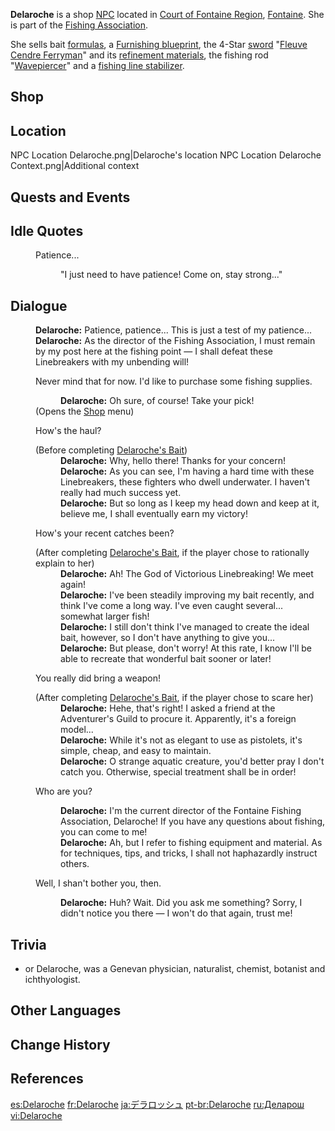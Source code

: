 {{Meta
<!-- Remove this template after adding the missing info -->
|missing_NPC_profile  = yes
}}
{{Character Infobox
|type             = Open-World NPC
|image            = NPC Delaroche.png
|realname         = <!-- Optional, if different from in-game name -->
|deceased         = <!-- Past (for deceased prior to events of the game) or free response -->
|region           = Fontaine
|location         = Fontaine
|affiliation      = Fishing Association
|title            = Fontaine Angler
|ancestry         = <!-- Clan/family -->
|father           = 
|mother           = 
|spouse           = 
|sibling          = 
|child            = 
|relative         = 
|voiceEN          = [[imdb:nm0220635|Debi Derryberry]]<ref name="Debi Derryberry">TikTok: [https://www.tiktok.com/@debiderryberry/video/7300620538496552234 EN VA Self Announcement]</ref>
|voiceCN          = 
|voiceJP          = [https://www.81produce.co.jp/dcms_plusdb/index.php/item?cell003=%E3%81%9F%E8%A1%8C&label=1&cell004=&name=%E7%94%B0%E4%B8%AD%E3%80%80%E3%81%97%E3%81%8A%E3%82%8A&id=421 Tanaka Shiori ({{ja|田中しおり}})]<ref name="Tanaka Shiori">Twitter: [https://twitter.com/Tanashioooo/status/1691797374434488342 JP VA Self Announcement] ([https://web.archive.org/web/20230825083008/https://twitter.com/Tanashioooo/status/1691797374434488342 Archived])</ref>
|voiceKR          = 
|dialoguereward   = 
}}
'''Delaroche''' is a shop [[NPC]] located in [[Court of Fontaine Region]], [[Fontaine]]. She is part of the [[Fishing Association]].

She sells bait [[Formula|formulas]], a [[Furnishing Blueprint|Furnishing blueprint]], the 4-Star [[sword]] "[[Fleuve Cendre Ferryman]]" and its [[Refinement Material|refinement materials]], the fishing rod "[[Wavepiercer]]" and a [[Fishing Line Stabilizer|fishing line stabilizer]].

==Shop==
{{Shop/Header|currency=Fish|vendor=Delaroche}}
{{Shop|Sour Bait|specific=Formula: Sour Bait|Medaka*3|1}}
{{Shop|Flashing Maintenance Mek Bait|specific=Formula: Flashing Maintenance Mek Bait|Medaka*3|1}}
{{Shop|Maintenance Mek: Technical Demo Type|blueprint=1|Maintenance Mek: Water Body Cleaner*5;Maintenance Mek: Situation Controller*5|1}}
{{Shop|Wavepiercer|Maintenance Mek: Initial Configuration*20;Maintenance Mek: Water Body Cleaner*20;Maintenance Mek: Situation Controller*20;Streaming Axe Marlin*20|1}}
{{Shop|Fleuve Cendre Ferryman|type=Weapon|Maintenance Mek: Platinum Collection*4;Rippling Heartfeather Bass*10;Blazing Heartfeather Bass*10;Streaming Axe Marlin*12|1}}
{{Shop|Martens' Omni-Fix|Maintenance Mek: Platinum Collection*2;Rippling Heartfeather Bass*5;Blazing Heartfeather Bass*5;Streaming Axe Marlin*6|4}}
{{Shop|Fishing Line Stabilizer|Medaka*3|1}}
{{Shop/Footer}}

==Location==
<gallery>
NPC Location Delaroche.png|Delaroche's location
NPC Location Delaroche Context.png|Additional context
</gallery>
<!--
==Profile==
''(To be added.)''

===Appearance===
''(To be added.)''
-->
==Quests and Events==
{{Quests and Events}}

==Idle Quotes==
{{Dialogue Start}}
: {{DIcon|Idle}} Patience...
:: {{A|VO Delaroche 01.ogg}} "I just need to have patience! Come on, stay strong..."
{{Dialogue End}}

==Dialogue==
{{Dialogue Start}}
:'''Delaroche:''' Patience, patience... This is just a test of my patience...
:'''Delaroche:''' As the director of the Fishing Association, I must remain by my post here at the fishing point &mdash; I shall defeat these Linebreakers with my unbending will!
:{{DIcon|Fishing Supplies}} Never mind that for now. I'd like to purchase some fishing supplies.
::'''Delaroche:''' Oh sure, of course! Take your pick!
:;(Opens the [[#Shop|Shop]] menu)
:{{DIcon}} How's the haul?
:;(Before completing [[Delaroche's Bait]])
::'''Delaroche:''' Why, hello there! Thanks for your concern!
::'''Delaroche:''' As you can see, I'm having a hard time with these Linebreakers, these fighters who dwell underwater. I haven't really had much success yet.
::'''Delaroche:''' But so long as I keep my head down and keep at it, believe me, I shall eventually earn my victory!
:{{DIcon}} How's your recent catches been?
:;(After completing [[Delaroche's Bait]], if the player chose to rationally explain to her)
::'''Delaroche:''' Ah! The God of Victorious Linebreaking! We meet again!
::'''Delaroche:''' I've been steadily improving my bait recently, and think I've come a long way. I've even caught several... somewhat larger fish!
::'''Delaroche:''' I still don't think I've managed to create the ideal bait, however, so I don't have anything to give you...
::'''Delaroche:''' But please, don't worry! At this rate, I know I'll be able to recreate that wonderful bait sooner or later!
:{{DIcon}} You really did bring a weapon!
:;(After completing [[Delaroche's Bait]], if the player chose to scare her)
::'''Delaroche:''' Hehe, that's right! I asked a friend at the Adventurer's Guild to procure it. Apparently, it's a foreign model...
::'''Delaroche:''' While it's not as elegant to use as pistolets, it's simple, cheap, and easy to maintain.
::'''Delaroche:''' O strange aquatic creature, you'd better pray I don't catch you. Otherwise, special treatment shall be in order!
:{{DIcon}} Who are you?
::'''Delaroche:''' I'm the current director of the Fontaine Fishing Association, Delaroche! If you have any questions about fishing, you can come to me!
::'''Delaroche:''' Ah, but I refer to fishing equipment and material. As for techniques, tips, and tricks, I shall not haphazardly instruct others.
:{{DIcon}} Well, I shan't bother you, then.
::'''Delaroche:''' Huh? Wait. Did you ask me something? Sorry, I didn't notice you there &mdash; I won't do that again, trust me!
{{Dialogue End}}
<!--
==Event Dialogue==
===Event Name===
{{Dialogue Start}}
:'''{{subst:#titleparts:{{subst:PAGENAME}}}}:'''
{{Dialogue End}}
-->

==Trivia==

* {{W|François-Étienne de La Roche}} or Delaroche, was a Genevan physician, naturalist, chemist, botanist and ichthyologist.

==Other Languages==
{{Other Languages|default_hidden=1
|en      = Delaroche
|zhs     = 德拉萝诗
|zhs_rm  = Délāluóshī
|zht     = 德拉蘿詩
|zht_rm  = Délāluóshī
|ja      = デラロッシュ
|ja_rm   = Derarosshu
|ko      = 들라로슈
|es      = Delaroche
|fr      = Delaroche
|ru      = Деларош
|th      = Delaroche
|vi      = Delaroche
|de      = Delaroche
|id      = Delaroche
|pt      = Delaroche
|tr      = Delaroche
|it      = Delaroche
}}

==Change History==
{{Change History|4.0}}

==References==
{{Reflist}}

[[es:Delaroche]]
[[fr:Delaroche]]
[[ja:デラロッシュ]]
[[pt-br:Delaroche]]
[[ru:Деларош]]
[[vi:Delaroche]]